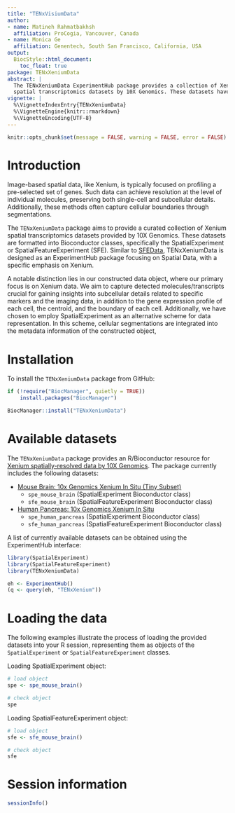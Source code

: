 ```yaml
---
title: "TENxVisiumData"
author:
- name: Matineh Rahmatbakhsh
  affiliation: ProCogia, Vancouver, Canada
- name: Monica Ge 
  affiliation: Genentech, South San Francisco, California, USA
output:
  BiocStyle::html_document:
    toc_float: true
package: TENxXeniumData
abstract: |
  The TENxXeniumData ExperimentHub package provides a collection of Xenium 
  spatial transcriptomics datasets by 10X Genomics. These datasets have been formatted into the Bioconductor classes, the SpatialExperiment or SpatialFeatureExperiment (SFE), to facilitate seamless integration into various applications, including examples, demonstrations, and tutorials. The constructed data objects include gene expression profiles, per-transcript location data, centroid, segmentation boundaries (e.g., cell or nucleus boundaries), and image.
vignette: |
  %\VignetteIndexEntry{TENxXeniumData}
  %\VignetteEngine{knitr::rmarkdown}
  %\VignetteEncoding{UTF-8}
---
```


```r
knitr::opts_chunk$set(message = FALSE, warning = FALSE, error = FALSE)
```


# Introduction
Image-based spatial data, like Xenium, is typically focused on profiling a 
pre-selected set of genes. Such data can achieve resolution at the level of 
individual molecules, preserving both single-cell and subcellular details. 
Additionally, these methods often capture cellular boundaries through 
segmentations.

The `TENxXeniumData` package aims to provide a curated collection of Xenium 
spatial transcriptomics datasets provided by 10X Genomics. These 
datasets are formatted into Bioconductor classes, specifically the 
SpatialExperiment or SpatialFeatureExperiment (SFE). Similar to [SFEData](https://bioconductor.org/packages/SFEData/), 
TENxXeniumData is designed as an ExperimentHub package focusing on Spatial 
Data, with a specific emphasis on Xenium.

A notable distinction lies in our constructed data object, where our primary 
focus is on Xenium data. We aim to capture detected molecules/transcripts 
crucial for gaining insights into subcellular details related to specific 
markers and the imaging data, in addition to the gene expression profile of 
each cell, the centroid, and the boundary of each cell. 
Additionally, we have chosen to employ SpatialExperiment as an alternative 
scheme for data representation.  In this scheme, cellular segmentations 
are integrated into the metadata information of the constructed object,


# Installation

To install the `TENxXeniumData` package from GitHub:

```r
if (!require("BiocManager", quietly = TRUE))
    install.packages("BiocManager")

BiocManager::install("TENxXeniumData")
```

# Available datasets
The `TENxXeniumData` package provides an R/Bioconductor resource for 
[Xenium spatially-resolved data by 10X Genomics](https://support.10xgenomics.com/spatial-gene-expression/datasets). 
The package currently includes the following datasets:

* [Mouse Brain: 10x Genomics Xenium In Situ (Tiny Subset)](https://www.10xgenomics.com/resources/datasets/fresh-frozen-mouse-brain-for-xenium-explorer-demo-1-standard)
  * `spe_mouse_brain` (SpatialExperiment Bioconductor class)
  * `sfe_mouse_brain` (SpatialFeatureExperiment Bioconductor class)


* [Human Pancreas: 10x Genomics Xenium In Situ](https://www.10xgenomics.com/resources/datasets/human-pancreas-preview-data-xenium-human-multi-tissue-and-cancer-panel-1-standard)
  * `spe_human_pancreas` (SpatialExperiment Bioconductor class)
  * `sfe_human_pancreas` (SpatialFeatureExperiment Bioconductor class)  
  
A list of currently available datasets can be obtained using the ExperimentHub 
interface:

```r
library(SpatialExperiment)
library(SpatialFeatureExperiment)
library(TENxXeniumData)

eh <- ExperimentHub()
(q <- query(eh, "TENxXenium"))
```
  
# Loading the data
The following examples illustrate the process of loading the provided 
datasets into your R session, representing them as objects of 
the `SpatialExperiment` or `SpatialFeatureExperiment` classes.

Loading SpatialExperiment object:
```r
# load object
spe <- spe_mouse_brain()

# check object
spe
```
Loading SpatialFeatureExperiment object:
```r
# load object
sfe <- sfe_mouse_brain()

# check object
sfe
```

# Session information

```r
sessionInfo()
```

